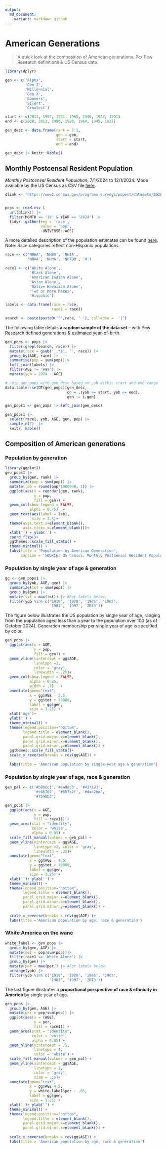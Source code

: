 ```yaml
---
output:
  md_document:
    variant: markdown_github
---
```


# American Generations

> A quick look at the composition of American generations. Per Pew Research definitions & US Census data.

```r
library(dplyr)

gen <- c('Alpha', 
         'Gen Z', 
         'Millennial', 
         'Gen X', 
         'Boomers', 
         'Silent', 
         'Greatest')

start <- c(2013, 1997, 1981, 1965, 1946, 1928, 1901)
end <- c(2028, 2012, 1996, 1980, 1964, 1945, 1927)

gen_desc <- data.frame(rank = 7:1,
                       gen = gen,
                       start = start,
                       end = end)

gen_desc |> knitr::kable()
```




## Monthly Postcensal Resident Population

*Monthly Postcensal Resident Population*, 7/1/2024 to 12/1/2024.  Made available by the US Census as CSV file [here](https://www2.census.gov/programs-surveys/popest/datasets/2020-2023/national/asrh/nc-est2023-alldata-p-file10.csv).  

```r
dlink <- 'https://www2.census.gov/programs-surveys/popest/datasets/2020-2023/national/asrh/nc-est2023-alldata-p-file10.csv'


pops <- read.csv (
  url(dlink)) |>
  filter(MONTH == '10' & YEAR == '2024') |> 
  tidyr::gather(key = 'race', 
                value = 'pop', 
                -UNIVERSE:-AGE)
```



A more detailed description of the population estimates can be found [here](https://www.census.gov/data/tables/time-series/demo/popest/2020s-national-detail.html). Note: Race categories reflect non-Hispanic populations.


```r
race <- c('NHWA', 'NHBA', 'NHIA', 
          'NHAA', 'NHNA', 'NHTOM', 'H')

race1 <- c('White Alone',
           'Black Alone',
           'American Indian Alone',
           'Asian Alone',
           'Native Hawaiian Alone',
           'Two or More Races',
           'Hispanic')

labels <- data.frame(race = race, 
                     race1 = race1)

search <- paste(paste0('^',race, '_'), collapse =  '|')
```




The following table details **a random sample of the data set** -- with Pew Research defined generations & estimated year-of-birth.

```r
gen_pops <- pops |>
  filter(grepl(search, race)) |>
  mutate(race = gsub('_.*$', '', race)) |>
  group_by(AGE, race) |>
  summarise(pop = sum(pop))|>
  left_join(labels) |>
  filter(AGE != '999') |>
  mutate(yob = 2024 - AGE)

# Join gen_pops with gen_desc based on yob within start and end range
data.table::setDT(gen_pops)[gen_desc, 
                            on = .(yob >= start, yob <= end), 
                            gen := i.gen]

gen_pops1 <- gen_pops |> left_join(gen_desc)

gen_pops1 |> 
  select(race1, yob, AGE, gen, pop) |>
  sample_n(7)  |>
  knitr::kable()
```



## Composition of American generations

### Population by generation

```r
library(ggplot2)
gen_pops1 |>
  group_by(gen, rank) |>
  summarize(pop = sum(pop)) |>
  mutate(lab = round(pop/1000000, 1)) |>
  ggplot(aes(x = reorder(gen, rank), 
             y = pop, 
             fill = gen)) +
  geom_col(show.legend = FALSE, 
           alpha = 0.75)  +
  geom_text(aes(label = lab), 
            size = 3.5)+
  theme(axis.text.x=element_blank(),
        axis.ticks.x=element_blank())+
  xlab('') + ylab('') +
  coord_flip()+
  ggthemes::scale_fill_stata() +
  theme_minimal() +
  labs(title = 'Population by American Generation',
       caption = 'SOURCE: US Census, Monthly Postcensal Resident Population, October 2024.')
```



### Population by single year of age & generation

```r
gg <- gen_pops1 |> 
  group_by(yob, AGE, gen) |>
  summarize(tot = sum(pop)) |>
  group_by(gen) |>
  mutate(tot = max(tot)) |> #For labels below.
  filter(yob %in% c('1919', '1928', '1946', '1965', 
                    '1981', '1997', '2013'))
```



The figure below illustrates the US population by single year of age, ranging from the population aged less than a year to the population over 100 (as of October 2024).   Generation membership per single year of age is specified by color.


```r
gen_pops |>
  ggplot(aes(x = AGE, 
             y = pop, 
             fill = gen)) +
  geom_vline(xintercept = gg$AGE,
             linetype =2, 
             color = 'gray', 
             linewidth = .25)+
  geom_col(show.legend = FALSE, 
           alpha = 0.85,
           width = .7)   +
  annotate(geom="text", 
           x = gg$AGE - 2.5, 
           y = gg$tot + 70000, 
           label = gg$gen,
           size = 3.25) +
  xlab('Age')+ 
  ylab('') +
  theme_minimal() +
  theme(legend.position="bottom",
        legend.title = element_blank(),
        panel.grid.major.x=element_blank(),
        panel.grid.minor.x=element_blank(),
        panel.grid.minor.y=element_blank()) +
  ggthemes::scale_fill_stata()+
  scale_x_reverse(breaks = rev(gg$AGE)) +
  
  labs(title = 'American population by single-year age & generation')
```




### Population by single year of age, race & generation

```r
gen_pal <- c('#b0bcc1','#ead8c3', '#437193', 
             '#c66767', '#55752f', '#dae2ba', 
             '#7b9bb3')
```



```r
gen_pops |>
  ggplot(aes(x = AGE, 
             y = pop, 
             fill = race1)) +
  geom_area(stat = "identity",
            color = 'white',
            alpha = 0.85) +
  scale_fill_manual(values = gen_pal) +
  geom_vline(xintercept = gg$AGE,
             linetype =2, color = 'gray', 
             linewidth = .25)+
  annotate(geom="text", 
           x = gg$AGE - 4.5, 
           y = gg$tot + 70000, 
           label = gg$gen,
           size = 3.25) +
  xlab('')+ ylab('') +
  theme_minimal() +
  theme(legend.position="bottom",
        legend.title = element_blank(),
        panel.grid.major.x=element_blank(),
        panel.grid.minor.x=element_blank(),
        panel.grid.minor.y=element_blank()) +
  
  scale_x_reverse(breaks = rev(gg$AGE) )+
  labs(title ='American population by age, race & generation')
```



### White America on the wane 

```r
white_label <- gen_pops |> 
  group_by(gen, AGE) |>
  mutate(per = pop/sum(pop))|>
  filter(race1 == 'White Alone') |>
  group_by(gen) |>
  mutate(per = max(per)) |> #For labels below.
  arrange(yob) |>
  filter(yob %in% c('1919', '1928', '1946', '1965', 
                    '1981', '1997', '2013'))
```



The last figure illustrates a **proportional perspective of race & ethnicity in America** by single year of age.   

```r
gen_pops |>
  group_by(gen, AGE) |>
  mutate(per = pop/sum(pop)) |>
  ggplot(aes(x = (AGE), 
             y = per, 
             fill = race1)) +
  geom_area(stat = "identity",
            color = 'white',
            alpha = 0.85) +
  geom_hline(yintercept = .5, 
             linetype = 4,
             color = 'white') +
  scale_fill_manual(values = gen_pal) +
  geom_vline(xintercept = gg$AGE,
             linetype = 2, 
             color = 'gray', 
             size = .25)+
  annotate(geom="text", 
           x = gg$AGE-4.5, 
           y = white_label$per - .05, 
           label = gg$gen,
           size = 3.25) +
  xlab('')+ ylab('') +
  theme_minimal() +
  theme(legend.position="bottom",
        legend.title = element_blank(),
        panel.grid.major.x=element_blank(),
        panel.grid.minor.x=element_blank()) +
  
  scale_x_reverse(breaks = rev(gg$AGE)) +
  labs(title = 'American population by age, race & generation')
```



